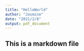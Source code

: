 ```yaml
---
title: "HelloWorld"
author: "Jasmine"
date: "2021/2/8"
output: pdf_document
---
```


## This is a markdown file


